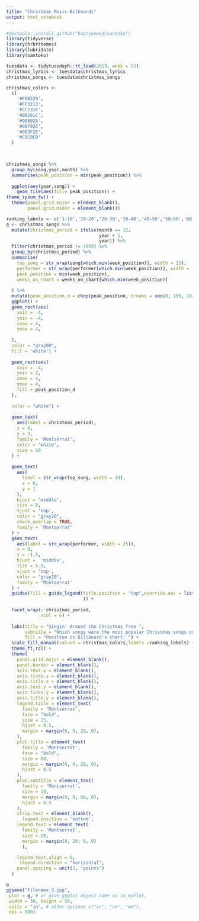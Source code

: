 ```yaml
---
title: "Christmas Music Bilboards"
output: html_notebook
---
```




```r
#devtools::install_github("hughjonesd/santoku")
library(tidyverse)
library(hrbrthemes)
library(lubridate)
library(santoku)

```

```r

tuesdata <- tidytuesdayR::tt_load(2019, week = 52)
christmas_lyrics <- tuesdata$christmas_lyrics
christmas_songs <- tuesdata$christmas_songs

christmas_colors <-
  c(
    '#F8B229',
    '#FF3213',
    '#CC231F',
    '#BB201C',
    '#00892A',
    '#00792C',
    '#003F2E',
    '#C0C0C0'
  )

    

```


```r
christmas_songs %>% 
  group_by(song,year,month) %>% 
  summarise(peak_position = min(peak_position)) %>% 
  
  ggplot(aes(year,song)) +
    geom_tile(aes(fill= peak_position)) +
theme_ipsum_tw() + 
  theme(panel.grid.major = element_blank(),
        panel.grid.minor = element_blank())
```



```r

ranking_labels <- c('1-10','10-20','20-30','30-40','40-50','50-60','60-70','90-100')
g <- christmas_songs %>%
  mutate(christmas_period = ifelse(month == 12,
                                   year + 1,
                                   year)) %>%
  filter(christmas_period != 1959) %>%
  group_by(christmas_period) %>%
  summarise(
    top_song = str_wrap(song[which.min(week_position)], width = 15),
    performer = str_wrap(performer[which.min(week_position)], width = 15),
    peak_position = min(week_position),
    weeks_on_chart = weeks_on_chart[which.min(week_position)]
    
  ) %>%
  mutate(peak_position_d = chop(peak_position, breaks = seq(0, 100, 10))) %>%
  ggplot() +
  geom_rect(aes(
    xmin = -4,
    ymin = -4,
    xmax = 4,
    ymax = 4,
    
  ),
  color = "gray80",
  fill = 'white') +
  
  geom_rect(aes(
    xmin = -4,
    ymin = 2,
    xmax = 4,
    ymax = 4,
    fill = peak_position_d
  ),
  
  color = "white") +
  
  geom_text(
    aes(label = christmas_period),
    x = 0,
    y = 3,
    family = 'Montserrat',
    color = "white",
    size = 10
  ) +
  
  geom_text(
    aes(
      label = str_wrap(top_song, width = 19),
      x = 0,
      y = 1
    ),
    hjust = 'middle',
    size = 8,
    vjust = 'top',
    color = "gray20",
    check_overlap = TRUE,
    family = 'Montserrat'
  ) +
  geom_text(
    aes(label = str_wrap(performer, width = 25)),
    x = 0,
    y = -1.5,
    hjust =  'middle',
    size = 5.5,
    vjust = 'top',
    color = "gray20",
    family = 'Montserrat'
  ) +
  guides(fill = guide_legend(title.position = "top",override.aes = list(size = 15)
                             )) +
  
  facet_wrap(~ christmas_period,
             ncol = 6) +
  
  labs(title = "Singin' Around the Christmas Tree ",
       subtitle = "Which songs were the most popular Christmas songs on the Bilboard's hot-100 list during Christmas?",
       fill = "Position on Billboard's chart: ") +
  scale_fill_manual(values = christmas_colors,labels =ranking_labels) +
  theme_ft_rc() +
  theme(
    panel.grid.major = element_blank(),
    panel.border = element_blank(),
    axis.text.x = element_blank(),
    axis.ticks.x = element_blank(),
    axis.title.x = element_blank(),
    axis.text.y = element_blank(),
    axis.ticks.y = element_blank(),
    axis.title.y = element_blank(),
    legend.title = element_text(
      family = 'Montserrat',
      face = "bold",
      size = 25,
      hjust = 0.5,
      margin = margin(0, 0, 20, 0),
    ),
    plot.title = element_text(
      family = 'Montserrat',
      face = "bold",
      size = 50,
      margin = margin(0, 0, 20, 0),
      hjust = 0.5
    ),
    plot.subtitle = element_text(
      family = 'Montserrat',
      size = 30,
      margin = margin(0, 0, 60, 0),
      hjust = 0.5
    ),
    strip.text = element_blank(),
      legend.position = 'bottom',
    legend.text = element_text(     
      family = 'Montserrat',
      size = 20,
      margin = margin(0, 20, 0, 0)
      ),

    legend.text.align = 0,
     legend.direction = "horizontal",
    panel.spacing = unit(2, "points")
  )

g
ggsave("filename_3.jpg", 
 plot = g, # or give ggplot object name as in myPlot,
 width = 30, height = 30, 
 units = "in", # other options c("in", "cm", "mm"), 
 dpi = 900)


```


